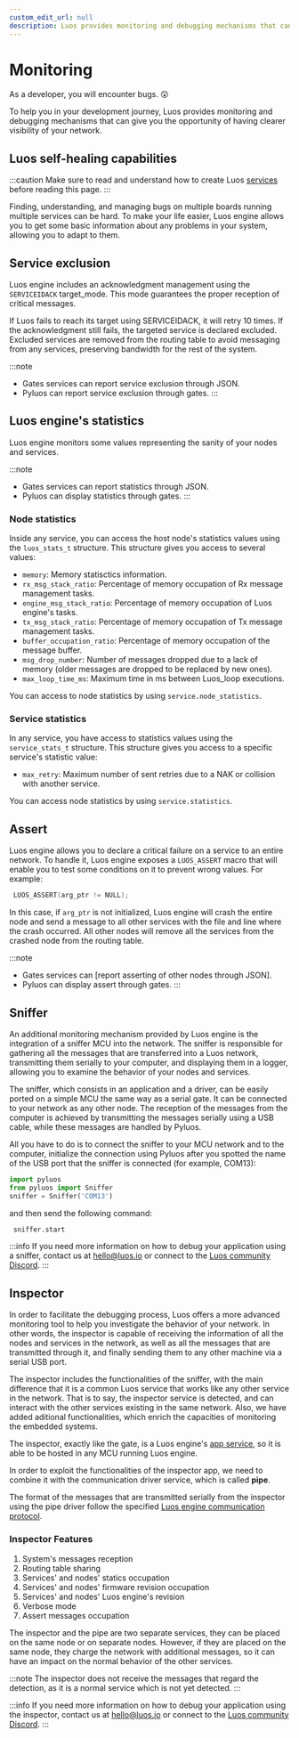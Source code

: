 ```yaml
---
custom_edit_url: null
description: Luos provides monitoring and debugging mechanisms that can give you the opportunity of having clearer visibility of your network.
---
```


# Monitoring

As a developer, you will encounter bugs. 😲

To help you in your development journey, Luos provides monitoring and debugging mechanisms that can give you the opportunity of having clearer visibility of your network.

## Luos self-healing capabilities

:::caution
Make sure to read and understand how to create Luos [services](../luos-technology/services/) before reading this page.
:::

Finding, understanding, and managing bugs on multiple boards running multiple services can be hard. To make your life easier, Luos engine allows you to get some basic information about any problems in your system, allowing you to adapt to them.

## Service exclusion

Luos engine includes an acknowledgment management using the `SERVICEIDACK` target_mode. This mode guarantees the proper reception of critical messages.

If Luos fails to reach its target using SERVICEIDACK, it will retry 10 times. If the acknowledgment still fails, the targeted service is declared excluded. Excluded services are removed from the routing table to avoid messaging from any services, preserving bandwidth for the rest of the system.

:::note

- Gates services can report service exclusion through JSON.
- Pyluos can report service exclusion through gates.
  :::

## Luos engine's statistics

Luos engine monitors some values representing the sanity of your nodes and services.

:::note

- Gates services can report statistics through JSON.
- Pyluos can display statistics through gates.
  :::

### Node statistics

Inside any service, you can access the host node's statistics values using the `luos_stats_t` structure.
This structure gives you access to several values:

- `memory`: Memory statisctics information.
- `rx_msg_stack_ratio`: Percentage of memory occupation of Rx message management tasks.
- `engine_msg_stack_ratio`: Percentage of memory occupation of Luos engine's tasks.
- `tx_msg_stack_ratio`: Percentage of memory occupation of Tx message management tasks.
- `buffer_occupation_ratio`: Percentage of memory occupation of the message buffer.
- `msg_drop_number`: Number of messages dropped due to a lack of memory (older messages are dropped to be replaced by new ones).
- `max_loop_time_ms`: Maximum time in ms between Luos_loop executions.

You can access to node statistics by using `service.node_statistics`.

### Service statistics

In any service, you have access to statistics values using the `service_stats_t` structure.
This structure gives you access to a specific service's statistic value:

- `max_retry`: Maximum number of sent retries due to a NAK or collision with another service.

You can access node statistics by using `service.statistics`.

## Assert

Luos engine allows you to declare a critical failure on a service to an entire network.
To handle it, Luos engine exposes a `LUOS_ASSERT` macro that will enable you to test some conditions on it to prevent wrong values.
For example:

```c
 LUOS_ASSERT(arg_ptr != NULL);
```

In this case, if `arg_ptr` is not initialized, Luos engine will crash the entire node and send a message to all other services with the file and line where the crash occurred. All other nodes will remove all the services from the crashed node from the routing table.

:::note

- Gates services can [report asserting of other nodes through JSON].
- Pyluos can display assert through gates.
  :::

## Sniffer

An additional monitoring mechanism provided by Luos engine is the integration of a sniffer MCU into the network. The sniffer is responsible for gathering all the messages that are transferred into a Luos network, transmitting them serially to your computer, and displaying them in a logger, allowing you to examine the behavior of your nodes and services.

The sniffer, which consists in an application and a driver, can be easily ported on a simple MCU the same way as a serial gate. It can be connected to your network as any other node. The reception of the messages from the computer is achieved by transmitting the messages serially using a USB cable, while these messages are handled by Pyluos.

All you have to do is to connect the sniffer to your MCU network and to the computer, initialize the connection using Pyluos after you spotted the name of the USB port that the sniffer is connected (for example, COM13):

```python
import pyluos
from pyluos import Sniffer
sniffer = Sniffer('COM13')
```

and then send the following command:

```python
 sniffer.start
```

:::info
If you need more information on how to debug your application using a sniffer, contact us at [hello@luos.io](mailto:hello@luos.io) or connect to the [Luos community Discord](https://discord.gg/luos).
:::

## Inspector

In order to facilitate the debugging process, Luos offers a more advanced monitoring tool to help you investigate the behavior of your network. In other words, the inspector is capable of receiving the information of all the nodes and services in the network, as well as all the messages that are transmitted through it, and finally sending them to any other machine via a serial USB port.

The inspector includes the functionalities of the sniffer, with the main difference that it is a common Luos service that works like any other service in the network. That is to say, the inspector service is detected, and can interact with the other services existing in the same network. Also, we have added aditional functionalities, which enrich the capacities of monitoring the embedded systems.

The inspector, exactly like the gate, is a Luos engine's [app service](../luos-technology/services#apps-guidelines), so it is able to be hosted in any MCU running Luos engine.

In order to exploit the functionalities of the inspector app, we need to combine it with the communication driver service, which is called **pipe**.

The format of the messages that are transmitted serially from the inspector using the pipe driver follow the specified [Luos engine communication protocol](../luos-technology/messages).

### Inspector Features

1. System's messages reception
2. Routing table sharing
3. Services' and nodes' statics occupation
4. Services' and nodes' firmware revision occupation
5. Services' and nodes' Luos engine's revision
6. Verbose mode
7. Assert messages occupation

The inspector and the pipe are two separate services, they can be placed on the same node or on separate nodes. However, if they are placed on the same node, they charge the network with additional messages, so it can have an impact on the normal behavior of the other services.

:::note
The inspector does not receive the messages that regard the detection, as it is a normal service which is not yet detected.
:::

:::info
If you need more information on how to debug your application using the inspector, contact us at [hello@luos.io](mailto:hello@luos.io) or connect to the [Luos community Discord](https://discord.gg/luos).
:::
